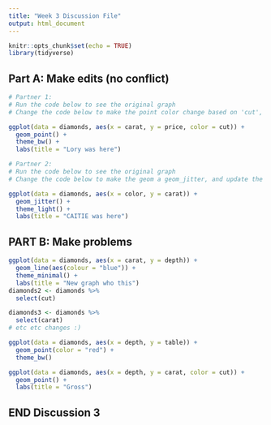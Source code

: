 ```yaml
---
title: "Week 3 Discussion File"
output: html_document
---
```


```r
knitr::opts_chunk$set(echo = TRUE)
library(tidyverse)
```

## Part A: Make edits (no conflict)

```r
# Partner 1: 
# Run the code below to see the original graph
# Change the code below to make the point color change based on 'cut', and update the theme to theme_bw(). Update the title to include your first name. 

ggplot(data = diamonds, aes(x = carat, y = price, color = cut)) +
  geom_point() +
  theme_bw() +
  labs(title = "Lory was here")
```

```r
# Partner 2: 
# Run the code below to see the original graph
# Change the code below to make the geom a geom_jitter, and update the theme to theme_light. Update the title to include your first name. 

ggplot(data = diamonds, aes(x = color, y = carat)) +
  geom_jitter() +
  theme_light() +
  labs(title = "CAITIE was here")
```

## PART B: Make problems

```r
ggplot(data = diamonds, aes(x = carat, y = depth)) +
  geom_line(aes(colour = "blue")) +
  theme_minimal() +
  labs(title = "New graph who this")
diamonds2 <- diamonds %>% 
  select(cut)

diamonds3 <- diamonds %>% 
  select(carat)
# etc etc changes :)


```

```r
ggplot(data = diamonds, aes(x = depth, y = table)) +
  geom_point(color = "red") +
  theme_bw()

ggplot(data = diamonds, aes(x = depth, y = carat, color = cut)) +
  geom_point() +
  labs(title = "Gross")
```

## END Discussion 3

